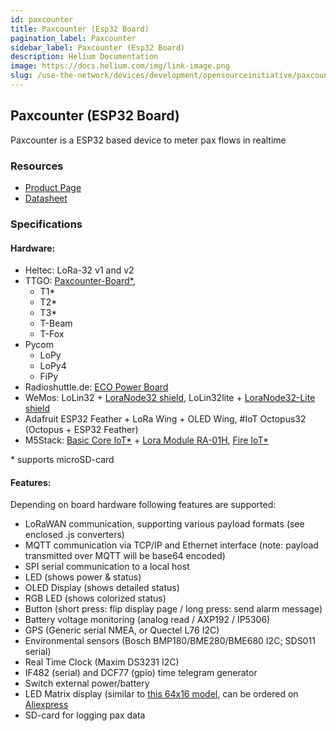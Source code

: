 ```yaml
---
id: paxcounter
title: Paxcounter (Esp32 Board)
pagination_label: Paxcounter
sidebar_label: Paxcounter (Esp32 Board)
description: Helium Documentation
image: https://docs.helium.com/img/link-image.png
slug: /use-the-network/devices/development/opensourceinitiative/paxcounter
---
```



## Paxcounter (ESP32 Board)

Paxcounter is a ESP32 based device to meter pax flows in realtime

### Resources

- [Product Page](https://github.com/cyberman54/ESP32-Paxcounter)
- [Datasheet](https://github.com/cyberman54/ESP32-Paxcounter#readme)

### Specifications

#### Hardware:

- Heltec: LoRa-32 v1 and v2
- TTGO: [Paxcounter-Board\*](https://www.aliexpress.com/item/2251832729579512.html),
  - T1\*
  - T2\*
  - T3\*
  - T-Beam
  - T-Fox
- Pycom
  - LoPy
  - LoPy4
  - FiPy
- Radioshuttle.de:
  [ECO Power Board](https://www.radioshuttle.de/esp32-eco-power/esp32-eco-power-board/)
- WeMos: LoLin32 + [LoraNode32 shield](https://github.com/hallard/LoLin32-Lora), LoLin32lite +
  [LoraNode32-Lite shield](https://github.com/hallard/LoLin32-Lite-Lora)
- Adafruit ESP32 Feather + LoRa Wing + OLED Wing, #IoT Octopus32 (Octopus + ESP32 Feather)
- M5Stack:
  [Basic Core IoT\*](https://m5stack.com/collections/m5-core/products/basic-core-iot-development-kit) +
  [Lora Module RA-01H](https://m5stack.com/collections/m5-module/products/lora-module-868mhz),
  [Fire IoT\*](https://m5stack.com/collections/m5-core/products/fire-iot-development-kit)

\* supports microSD-card

#### Features:

Depending on board hardware following features are supported:

- LoRaWAN communication, supporting various payload formats (see enclosed .js converters)
- MQTT communication via TCP/IP and Ethernet interface (note: payload transmitted over MQTT will be
  base64 encoded)
- SPI serial communication to a local host
- LED (shows power & status)
- OLED Display (shows detailed status)
- RGB LED (shows colorized status)
- Button (short press: flip display page / long press: send alarm message)
- Battery voltage monitoring (analog read / AXP192 / IP5306)
- GPS (Generic serial NMEA, or Quectel L76 I2C)
- Environmental sensors (Bosch BMP180/BME280/BME680 I2C; SDS011 serial)
- Real Time Clock (Maxim DS3231 I2C)
- IF482 (serial) and DCF77 (gpio) time telegram generator
- Switch external power/battery
- LED Matrix display (similar to
  [this 64x16 model](https://www.instructables.com/id/64x16-RED-LED-Marquee/), can be ordered on
  [Aliexpress](https://www.aliexpress.com/item/2251832430369196.html)
- SD-card for logging pax data
